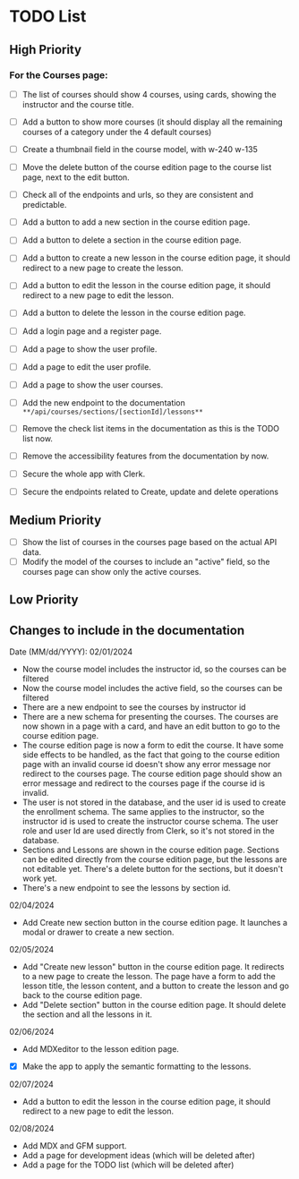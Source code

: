 # TODO List


## High Priority

### For the Courses page: 
- [ ] The list of courses should show 4 courses, using cards,
showing the instructor and the course title. 
- [ ] Add a button to show more courses (it should display all
the remaining courses of a category under the 4 default courses)
- [ ] Create a thumbnail field in the course model, with w-240 w-135 

- [ ] Move the delete button of the course edition page to the course list page,
      next to the edit button.
- [ ] Check all of the endpoints and urls, so they are consistent and
      predictable.
- [ ] Add a button to add a new section in the course edition page.
- [ ] Add a button to delete a section in the course edition page.
- [ ] Add a button to create a new lesson in the course edition page, it should
      redirect to a new page to create the lesson.
- [ ] Add a button to edit the lesson in the course edition page, it should
      redirect to a new page to edit the lesson.
- [ ] Add a button to delete the lesson in the course edition page.
- [ ] Add a login page and a register page.
- [ ] Add a page to show the user profile.
- [ ] Add a page to edit the user profile.
- [ ] Add a page to show the user courses.
- [ ] Add the new endpoint to the documentation
      `**/api/courses/sections/[sectionId]/lessons**`
- [ ] Remove the check list items in the documentation as this is the TODO list
      now.
- [ ] Remove the accessibility features from the documentation by now.

- [ ] Secure the whole app with Clerk.
- [ ] Secure the endpoints related to Create, update and delete operations 


## Medium Priority

- [ ] Show the list of courses in the courses page based on the actual API data.
- [ ] Modify the model of the courses to include an "active" field, so the
      courses page can show only the active courses.

## Low Priority


## Changes to include in the documentation

Date (MM/dd/YYYY): 02/01/2024

- Now the course model includes the instructor id, so the courses can be
  filtered
- Now the course model includes the active field, so the courses can be filtered
- There are a new endpoint to see the courses by instructor id
- There are a new schema for presenting the courses. The courses are now shown
  in a page with a card, and have an edit button to go to the course edition
  page.
- The course edition page is now a form to edit the course. It have some side
  effects to be handled, as the fact that going to the course edition page with
  an invalid course id doesn't show any error message nor redirect to the
  courses page. The course edition page should show an error message and
  redirect to the courses page if the course id is invalid.
- The user is not stored in the database, and the user id is used to create the
  enrollment schema. The same applies to the instructor, so the instructor id is
  used to create the instructor course schema. The user role and user Id are
  used directly from Clerk, so it's not stored in the database.
- Sections and Lessons are shown in the course edition page. Sections can be
  edited directly from the course edition page, but the lessons are not editable
  yet. There's a delete button for the sections, but it doesn't work yet.
- There's a new endpoint to see the lessons by section id.

02/04/2024

- Add Create new section button in the course edition page. It launches a modal
  or drawer to create a new section.

02/05/2024

- Add "Create new lesson" button in the course edition page. It redirects to a
  new page to create the lesson. The page have a form to add the lesson title,
  the lesson content, and a button to create the lesson and go back to the
  course edition page.
- Add "Delete section" button in the course edition page. It should delete the
  section and all the lessons in it.

02/06/2024

- Add MDXeditor to the lesson edition page.
- [x] Make the app to apply the semantic formatting to the lessons.

02/07/2024

- Add a button to edit the lesson in the course edition page, it should redirect
  to a new page to edit the lesson.

02/08/2024

- Add MDX and GFM support.
- Add a page for development ideas (which will be deleted after)
- Add a page for the TODO list (which will be deleted after)
